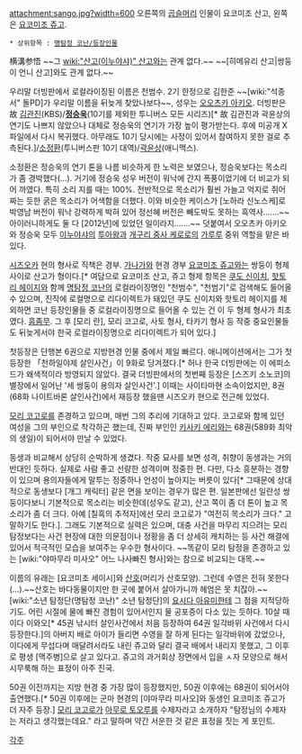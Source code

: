 attachment:sango.jpg?width=600
오른쪽의 [[곱슬머리]] 인물이 요코미조 산고, 왼쪽은 [[요코미조 쥬고]].

 * 상위항목 : [[명탐정 코난/등장인물]]
横溝参悟 ~~그 [[wiki:"산고(이누야샤)" 산고]]와는 관계 없다.~~ ~~[히메유리 산고|쌍둥이 언니 산고]와도 관계 없다.~~

우리말 더빙판에서 로컬라이징된 이름은 천범수. 2기 한정으로 김한준 ~~[wiki:"석종서" 돌PD]가 우리말 이름을 뒤늦게 찾았나보다~~, 성우는 [[오오츠카 아키오]]. 더빙판은 故 [[김관진]](KBS)/'''[[정승욱]]'''(10기를 제외한 투니버스 모든 시리즈)[* 故 김관진과 곽윤상의 연기도 나쁘지 않았으나 대체로 정승욱의 연기가 가장 높이 평가받는다. 후에 미공개 X파일에서 다시 복귀했다. 아무래도 10기 당시에는 사정이 있어서 참여하지 못한 걸로 추측된다.]/[[소정환]](투니버스판 10기 대역)/[[곽윤상]](애니맥스).

소정환은 정승욱의 연기 톤을 나름 비슷하게 한 노력은 보였으나, 정승욱보다는 목소리가 좀 경박했다(…). 거기에 정승욱 성우 버전이 워낙에 간지 폭풍이었기에 더 비교가 되어 까였다. 특히 소리 지를 때는 100%. 전반적으로 목소리가 훨씬 가늘고 억지로 쥐어짜는 듯한 굵은 목소리가 어색함을 더했다. 이와 비슷한 케이스가 [노하라 신노스케]로 박영남 버전이 워낙 강력하게 박혀 있어 정선혜 버전은 빼도박도 못하는 흑역사…….~~아이러니하게도 둘 다 [2012년]에 있었던 일이라지…….~~ 덧붙여서 오오츠카 아키오와 정승욱 모두 [[이누야샤]]의 [[투아왕]]과 [[개구리 중사 케로로]]의 [[가루루]] 중위 역할을 맡은 바 있다.

[[시즈오카]] 현의 형사로 직책은 경부. [[가나가와]] 현경 경부 [[요코미조 쥬고]]와는 쌍둥이 형제 사이로 산고가 형이다.[* 여담으로 요코미조 산고, 쥬고 형제 항목은 [[쿠도 신이치]], [[핫토리 헤이지]]와 함께 [[명탐정 코난]]의 로컬라이징명인 "천범수", "천범기"로 검색해도 들어올 수 있으며, 진작에 로컬명으로 리다이렉트가 돼있던 쿠도 신이치와 핫토리 헤이지를 제외하면 코난 등장인물들 중 로컬라이징명으로 들어올 수 있는 건 이 두 형제 형사가 최초였다. [[흠좀무]]. 그 후 [모리 란], 모리 코고로, 사토 형사, 타카기 형사 등 작중 중요인물들도 뒤늦게서야 한국 로컬라이징명으로 리다이렉트가 되어 있다.]

첫등장은 단행본 6권으로 지방현경 인물 중에서 제일 빠르다. 애니메이션에서는 그가 첫등장한 「천하일야제 살인사건」이 9화로 당겨졌다.[* 허나 한국 더빙판에는 이 에피소드가 왜색적이라 방영되지 않았다. 결국 더빙판에서의 첫번째 등장은 [스즈키 소노코]의 별장에서 일어난 '세 쌍둥이 용의자 살인사건'.] 이때는 사이타마현 소속이었지만, 8권(68화 나이트바론 살인사건)에서 재등장 했을땐 시즈오카 현으로 전근해 있었다.

[[모리 코고로]]를 존경하고 있으며, 매번 그의 추리에 기대하고 있다. 코고로와 함께 있던 여성을 그의 부인으로 착각하곤 했는데, 진짜 부인인 [[키사키 에리]]와는 68권(589화 최악의 생일)이 되어서야 만날 수 있었다.

동생과 비교해서 상당히 순박하게 생겼다. 작중 묘사를 보면 성격, 취향이 동생과는 거의 반대인 듯하다. 실제로 사람 좋고 선량한 성격이며 정중한 편. 다만, 다소 흥분하는 경향이 있으며 용의자들에게 말투는 정중하나 언성이 높아지는 버릇이 있다[* 그때문에 상대적으로 동생보다 [개그 캐릭터] 같은 면을 보이는 경우가 많은 편. 일본판에선 일란성 쌍둥이다보니 기본적으로 목소리는 비슷한데(성우도 같고), 산고 쪽이 좀 더 톤이 높고 목소리가 좀 더 크다. 아예 [칠흑의 추적자]에선 모리 코고로가 "여전히 목소리가 크다." 고 말하기도 한다.]. 그래도 기본적으로 실력은 있으며, 대충 사건을 마무리 지으려는 모리 탐정보다는 사건 현장에 대한 의문점이나 정황을 좀 더 상세히 캐치하는 등 사건 해결에 있어서 적극적인 모습을 보여주는 우수한 형사이다. ~~똑같이 모리 탐정을 존경하고 있는 [wiki:"야마무라 미사오" 어느 나사빠진 형사]와는 참으로 비교되는 대목.~~ 

이름의 유래는 [요코미조 세이시]와 [[산호]](머리가 산호모양). 그런데 수영은 전혀 못한다(…).~~산호는 바다동물이지만 한 곳에 붙어서 살아가니까 헤엄은 못 치잖아.~~ [wiki:"소년 탐정단(명탐정 코난)" 소년 탐정단]의 [[요시다 아유미]]한테 그 점을 지적당하기도. 어린 시절에 물에 빠진 경험이 있어서인지 물 공포증이 다소 있는 듯하다. 10살 때 이다 이와오[* 45권 낚시터 살인사건에서 처음 등장하여 64권 일각바위 사건에서 다시 등장한다.]의 아버지 배로 아이가 들리면 수영을 잘 하게 된다는 일각바위에 갔었으나, 이다에게 무섭다며 매달려서라도 내린 쥬고와 달리 결국 배에서 내리지 못했고, 그 이후로 평생 [맥주병]으로 살고 있다고. 쥬고의 과거회상 장면에서 입을 ㅅ자 모양으로 해서 시무룩해 하는 표정이 아주 진국.

50권 이전까지는 지방 현경 중 가장 많이 등장했지만, 50권 이후에는 68권이 되어서야 출연했다.[* 50권 이후에는 군마 현경의 [야마무라 미사오]와 동생인 요코미조 쥬고가 더 자주 등장.] [[모리 코고로]]가 [[아무로 토오루]]를 수제자라고 소개하자 "탐정님의 수제자는 저라고 생각했는데요." 라고 말하며 약간 서운한 것 같은 표정을 짓는 게 포인트.

[[각주]]

